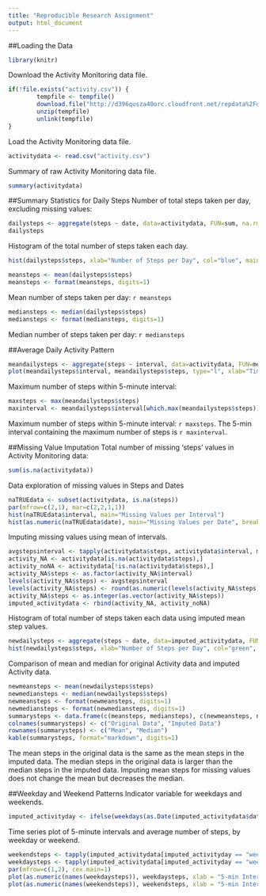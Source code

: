 ```yaml
---
title: "Reproducible Research Assignment"
output: html_document
---
```

##Loading the Data
```r
library(knitr)
```

Download the Activity Monitoring data file.
```r
if(!file.exists("activity.csv")) {
        tempfile <- tempfile()
        download.file("http://d396qusza40orc.cloudfront.net/repdata%2Fdata%2Factivity.zip",destfile = tempfile)
        unzip(tempfile)
        unlink(tempfile)
}
```

Load the Activity Monitoring data file.
```r
activitydata <- read.csv("activity.csv")
```

Summary of raw Activity Monitoring data file.
```r
summary(activitydata)
```

##Summary Statistics for Daily Steps
Number of total steps taken per day, excluding missing values:
```r
dailysteps <- aggregate(steps ~ date, data=activitydata, FUN=sum, na.rm=TRUE)
dailysteps
```

Histogram of the total number of steps taken each day.
```r
hist(dailysteps$steps, xlab="Number of Steps per Day", col="blue", main = "Total number of steps taken each day")
```

```r
meansteps <- mean(dailysteps$steps)
meansteps <- format(meansteps, digits=1)
```
Mean number of steps taken per day: `r meansteps`


```r
mediansteps <- median(dailysteps$steps)
mediansteps <- format(mediansteps, digits=1)
```
Median number of steps taken per day: `r mediansteps`


##Average Daily Activity Pattern
```r
meandailysteps <- aggregate(steps ~ interval, data=activitydata, FUN=mean, na.rm=TRUE)
plot(meandailysteps$interval, meandailysteps$steps, type="l", xlab="Time Intervals", ylab="Total Steps per 5-min Interval", main="Mean Number of Steps per 5-Minute Interval")
```

Maximum number of steps within 5-minute interval:
```r
maxsteps <- max(meandailysteps$steps)
maxinterval <- meandailysteps$interval[which.max(meandailysteps$steps)]
```
Maximum number of steps within 5-minute interval: `r maxsteps`.
The 5-min interval containing the maximum number of steps is `r maxinterval`.

##Missing Value Imputation
Total number of missing 'steps' values in Activity Monitoring data:
```r
sum(is.na(activitydata))
```

Data exploration of missing values in Steps and Dates 
```r
naTRUEdata <- subset(activitydata, is.na(steps))
par(mfrow=c(2,1), mar=c(2,2,1,1))
hist(naTRUEdata$interval, main="Missing Values per Interval")
hist(as.numeric(naTRUEdata$date), main="Missing Values per Date", breaks=61)
```

Imputing missing values using mean of intervals.
```r
avgstepsinterval <- tapply(activitydata$steps, activitydata$interval, mean, na.rm=TRUE)
activity_NA <- activitydata[is.na(activitydata$steps),]
activity_noNA <- activitydata[!is.na(activitydata$steps),]
activity_NA$steps <- as.factor(activity_NA$interval)
levels(activity_NA$steps) <- avgstepsinterval
levels(activity_NA$steps) <- round(as.numeric(levels(activity_NA$steps)))
activity_NA$steps <- as.integer(as.vector(activity_NA$steps))
imputed_activitydata <- rbind(activity_NA, activity_noNA)
```

Histogram of total number of steps taken each data using imputed mean step values.
```r
newdailysteps <- aggregate(steps ~ date, data=imputed_activitydata, FUN=sum, na.rm=TRUE)
hist(newdailysteps$steps, xlab="Number of Steps per Day", col="green", main = "Total number of steps taken each day (with imputed values)")
```

Comparison of mean and median for original Activity data and imputed Activity data.
```r
newmeansteps <- mean(newdailysteps$steps)
newmediansteps <- median(newdailysteps$steps)
newmeansteps <- format(newmeansteps, digits=1)
newmediansteps <- format(newmediansteps, digits=1)
summarysteps <- data.frame(c(meansteps, mediansteps), c(newmeansteps, newmediansteps))
colnames(summarysteps) <- c("Original Data", "Imputed Data")
rownames(summarysteps) <- c("Mean", "Median")
kable(summarysteps, format="markdown", digits=1)
```

The mean steps in the original data is the same as the mean steps in the imputed data.
The median steps in the original data is larger than the median steps in the imputed data.
Imputing mean steps for missing values does not change the mean but decreases the median.


##Weekday and Weekend Patterns
Indicator variable for weekdays and weekends.
```r
imputed_activityday <- ifelse(weekdays(as.Date(imputed_activitydata$date)) == "Saturday" | weekdays(as.Date(imputed_activitydata$date)) == "Sunday", "weekend", "weekday")
```

Time series plot of 5-minute intervals and average number of steps, by weekday or weekend.
```r
weekendsteps <- tapply(imputed_activitydata[imputed_activityday == "weekend" ,]$steps, imputed_activitydata[imputed_activityday == "weekend" ,]$interval, mean, na.rm=TRUE)
weekdaysteps <- tapply(imputed_activitydata[imputed_activityday == "weekday" ,]$steps, imputed_activitydata[imputed_activityday == "weekday" ,]$interval, mean, na.rm=TRUE)
par(mfrow=c(1,2), cex.main=1)
plot(as.numeric(names(weekdaysteps)), weekdaysteps, xlab = "5-min Interval", ylab = "Steps", main="Weekday Average Number of Steps", type="l")
plot(as.numeric(names(weekendsteps)), weekendsteps, xlab = "5-min Interval", ylab = "Steps", main="Weekend Average Number of Steps", type="l")
```
